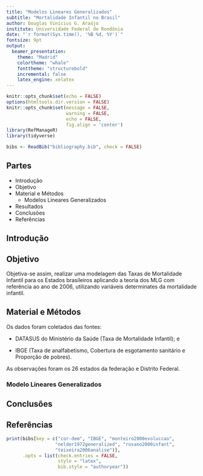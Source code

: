 ```yaml
---
title: "Modelos Lineares Generalizados"
subtitle: "Mortalidade Infantil no Brasil"
author: Douglas Vinícius G. Araújo
institute: Universidade Federal de Rondônia
date: "`r format(Sys.time(), '%B %d, %Y')`"
fontsize: 9pt
output:
  beamer_presentation:
    theme: "Madrid"
    colortheme: "whale"
    fonttheme: "structurebold"
    incremental: false
    latex_engine: xelatex
---
```


```r
knitr::opts_chunk$set(echo = FALSE)
options(htmltools.dir.version = FALSE)
knitr::opts_chunk$set(message = FALSE, 
                      warning = FALSE, 
                      echo = FALSE, 
                      fig.align = 'center')
library(RefManageR)
library(tidyverse)

bibs <- ReadBib("bibliography.bib", check = FALSE)
```

## Partes

- Introdução
- Objetivo
- Material e Métodos
  - Modelos Lineares Generalizados
- Resultados
- Conclusões
- Referências


## Introdução



## Objetivo

Objetiva-se assim, realizar uma modelagem das Taxas de Mortalidade Infantil para os Estados brasileiros aplicando a teoria dos MLG com referência ao ano de 2006, utilizando variáveis determinates da mortalidade infantil.

## Material e Métodos

Os dados foram coletados das fontes:

- DATASUS do Ministério da Saúde (Taxa de Mortalidade Infantil); e 

- IBGE (Taxa de analfabetismo, Cobertura de esgotamento sanitário e Proporção de pobres). 

As observações foram os 26 estados da federação e Distrito Federal.

### Modelo Lineares Generalizados


## Conclusões

## Referências
```r
print(bibs[key = c("cor-dem", "IBGE", "monteiro2000evoluccao",
                  "nelder1972generalized", "rosano2000infant",
                  "teixeira2006analise")], 
      .opts = list(check.entries = FALSE, 
                   style = "latex", 
                   bib.style = "authoryear"))
```
